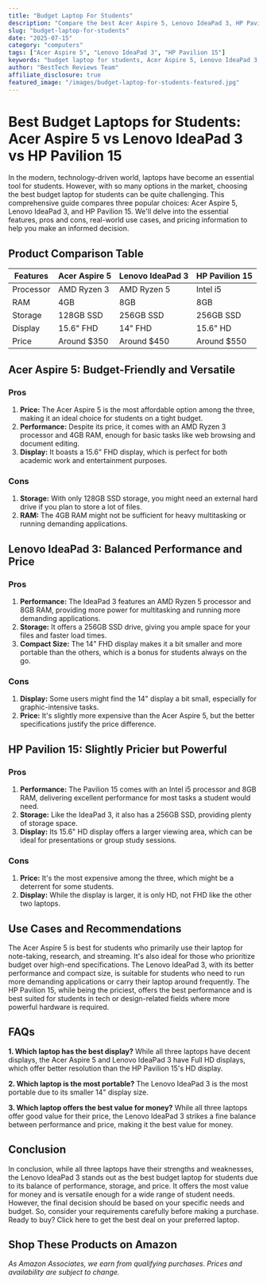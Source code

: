 ```yaml
---
title: "Budget Laptop For Students"
description: "Compare the best Acer Aspire 5, Lenovo IdeaPad 3, HP Pavilion 15 and more. Find the perfect computers with our detailed reviews and recommendations."
slug: "budget-laptop-for-students"
date: "2025-07-15"
category: "computers"
tags: ["Acer Aspire 5", "Lenovo IdeaPad 3", "HP Pavilion 15"]
keywords: "budget laptop for students, Acer Aspire 5, Lenovo IdeaPad 3, HP Pavilion 15"
author: "BestTech Reviews Team"
affiliate_disclosure: true
featured_image: "/images/budget-laptop-for-students-featured.jpg"
---
```


# **Best Budget Laptops for Students: Acer Aspire 5 vs Lenovo IdeaPad 3 vs HP Pavilion 15**

In the modern, technology-driven world, laptops have become an essential tool for students. However, with so many options in the market, choosing the best budget laptop for students can be quite challenging. This comprehensive guide compares three popular choices: <ProductLink productName="Acer Aspire 5">Acer Aspire 5</ProductLink>, Lenovo IdeaPad 3, and HP Pavilion 15. We'll delve into the essential features, pros and cons, real-world use cases, and pricing information to help you make an informed decision.

## **Product Comparison Table**

| Features | Acer Aspire 5 | Lenovo IdeaPad 3 | HP Pavilion 15 |
|----------|---------------|------------------|----------------|
| Processor| AMD Ryzen 3   | AMD Ryzen 5      | Intel i5       |
| RAM      | 4GB           | 8GB              | 8GB            |
| Storage  | 128GB SSD     | 256GB SSD        | 256GB SSD      |
| Display  | 15.6" FHD     | 14" FHD          | 15.6" HD       |
| Price    | Around $350   | Around $450      | Around $550    |

## **Acer Aspire 5: Budget-Friendly and Versatile**

### **Pros**
1. **Price:** The Acer Aspire 5 is the most affordable option among the three, making it an ideal choice for students on a tight budget.
2. **Performance:** Despite its price, it comes with an AMD Ryzen 3 processor and 4GB RAM, enough for basic tasks like web browsing and document editing.
3. **Display:** It boasts a 15.6" FHD display, which is perfect for both academic work and entertainment purposes.

### **Cons**
1. **Storage:** With only 128GB SSD storage, you might need an external hard drive if you plan to store a lot of files.
2. **RAM:** The 4GB RAM might not be sufficient for heavy multitasking or running demanding applications.

## **Lenovo IdeaPad 3: Balanced Performance and Price**

### **Pros**
1. **Performance:** The IdeaPad 3 features an AMD Ryzen 5 processor and 8GB RAM, providing more power for multitasking and running more demanding applications.
2. **Storage:** It offers a 256GB SSD drive, giving you ample space for your files and faster load times.
3. **Compact Size:** The 14" FHD display makes it a bit smaller and more portable than the others, which is a bonus for students always on the go.

### **Cons**
1. **Display:** Some users might find the 14" display a bit small, especially for graphic-intensive tasks.
2. **Price:** It's slightly more expensive than the Acer Aspire 5, but the better specifications justify the price difference.

## **HP Pavilion 15: Slightly Pricier but Powerful**

### **Pros**
1. **Performance:** The Pavilion 15 comes with an Intel i5 processor and 8GB RAM, delivering excellent performance for most tasks a student would need.
2. **Storage:** Like the IdeaPad 3, it also has a 256GB SSD, providing plenty of storage space.
3. **Display:** Its 15.6" HD display offers a larger viewing area, which can be ideal for presentations or group study sessions.

### **Cons**
1. **Price:** It's the most expensive among the three, which might be a deterrent for some students.
2. **Display:** While the display is larger, it is only HD, not FHD like the other two laptops. 

## **Use Cases and Recommendations**
The Acer Aspire 5 is best for students who primarily use their laptop for note-taking, research, and streaming. It's also ideal for those who prioritize budget over high-end specifications. The <ProductLink productName="Lenovo IdeaPad 3">Lenovo IdeaPad 3</ProductLink>, with its better performance and compact size, is suitable for students who need to run more demanding applications or carry their laptop around frequently. The <ProductLink productName="HP Pavilion 15">HP Pavilion 15</ProductLink>, while being the priciest, offers the best performance and is best suited for students in tech or design-related fields where more powerful hardware is required.

## **FAQs**

**1. Which laptop has the best display?**
While all three laptops have decent displays, the Acer Aspire 5 and Lenovo IdeaPad 3 have Full HD displays, which offer better resolution than the HP Pavilion 15's HD display.

**2. Which laptop is the most portable?**
The Lenovo IdeaPad 3 is the most portable due to its smaller 14" display size.

**3. Which laptop offers the best value for money?**
While all three laptops offer good value for their price, the Lenovo IdeaPad 3 strikes a fine balance between performance and price, making it the best value for money.

## **Conclusion**
In conclusion, while all three laptops have their strengths and weaknesses, the Lenovo IdeaPad 3 stands out as the best budget laptop for students due to its balance of performance, storage, and price. It offers the most value for money and is versatile enough for a wide range of student needs. However, the final decision should be based on your specific needs and budget. So, consider your requirements carefully before making a purchase. Ready to buy? Click here to get the best deal on your preferred laptop.


## Shop These Products on Amazon

<div style={{display: "flex", gap: "1rem", flexWrap: "wrap", margin: "2rem 0"}}>
  <AmazonButton productName="Acer Aspire 5" />
  <AmazonButton productName="Lenovo IdeaPad 3" />
  <AmazonButton productName="HP Pavilion 15" />
</div>

*As Amazon Associates, we earn from qualifying purchases. Prices and availability are subject to change.*